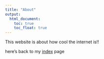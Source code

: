 ```yaml
---
title: "About"
output: 
  html_document:
    toc: true
    toc_float: true
---
```


This website is about how cool the internet is!!

here's back to my [index](index.html) page 